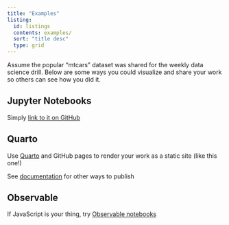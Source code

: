 ```yaml
---
title: "Examples"
listing:
  id: listings
  contents: examples/
  sort: "title desc"
  type: grid
---
```


Assume the popular “mtcars” dataset was shared for the weekly data science drill. Below are some ways you could visualize and share your work so others can see how you did it.

## Jupyter Notebooks
Simply [link to it on GitHub](https://github.com/flatiron-labs/ds-weekly-drills/blob/main/quarto/examples/jupyter-in-quarto.ipynb)

## Quarto
Use [Quarto](https://quarto.org) and GitHub pages to render your work as a static site (like this one!)

::: {#listings}
:::

See [documentation](https://quarto.org/docs/publishing/) for other ways to publish

## Observable
If JavaScript is your thing, try [Observable notebooks](https://observablehq.com/@bletchleyinstitute-ws/observablejs-example)


